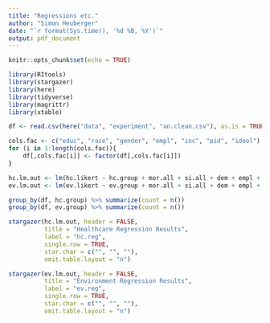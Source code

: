 ```yaml
---
title: "Regressions etc."
author: "Simon Heuberger"
date: "`r format(Sys.time(), '%d %B, %Y')`"
output: pdf_document
---
```


```r
knitr::opts_chunk$set(echo = TRUE)

library(RItools)
library(stargazer)
library(here)
library(tidyverse)
library(magrittr)
library(xtable)
```



```r
df <- read.csv(here("data", "experiment", "an.clean.csv"), as.is = TRUE)

cols.fac <- c("educ", "race", "gender", "empl", "inc", "pid", "ideol")
for (i in 1:length(cols.fac)){
    df[,cols.fac[i]] <- factor(df[,cols.fac[i]])
}

hc.lm.out <- lm(hc.likert ~ hc.group + mor.all + si.all + dem + empl + inc, data = df)
ev.lm.out <- lm(ev.likert ~ ev.group + mor.all + si.all + dem + empl + inc, data = df)

```


```r
group_by(df, hc.group) %>% summarize(count = n())
group_by(df, ev.group) %>% summarize(count = n())

```

\clearpage

```r

stargazer(hc.lm.out, header = FALSE,
          title = "Healthcare Regression Results",
          label = "hc.reg",
          single.row = TRUE,
          star.char = c("", "", ""),
          omit.table.layout = "n")

stargazer(ev.lm.out, header = FALSE,
          title = "Environment Regression Results",
          label = "ev.reg",
          single.row = TRUE,
          star.char = c("", "", ""),
          omit.table.layout = "n")

```



